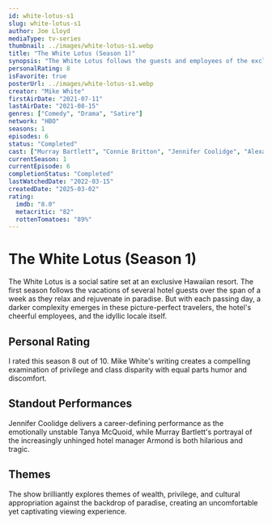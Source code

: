 ```yaml
---
id: white-lotus-s1
slug: white-lotus-s1
author: Joe Lloyd
mediaType: tv-series
thumbnail: ../images/white-lotus-s1.webp
title: "The White Lotus (Season 1)"
synopsis: "The White Lotus follows the guests and employees of the exclusive tropical resort, The White Lotus, as their vacations unfold with various dysfunctions and dark secrets coming to light."
personalRating: 8
isFavorite: true
posterUrl: ../images/white-lotus-s1.webp
creator: "Mike White"
firstAirDate: "2021-07-11"
lastAirDate: "2021-08-15"
genres: ["Comedy", "Drama", "Satire"]
network: "HBO"
seasons: 1
episodes: 6
status: "Completed"
cast: ["Murray Bartlett", "Connie Britton", "Jennifer Coolidge", "Alexandra Daddario", "Jake Lacy", "Sydney Sweeney", "Steve Zahn"]
currentSeason: 1
currentEpisode: 6
completionStatus: "Completed"
lastWatchedDate: "2022-03-15"
createdDate: "2025-03-02"
rating:
  imdb: "8.0"
  metacritic: "82"
  rottenTomatoes: "89%"
---
```


# The White Lotus (Season 1)

The White Lotus is a social satire set at an exclusive Hawaiian resort. The first season follows the vacations of several hotel guests over the span of a week as they relax and rejuvenate in paradise. But with each passing day, a darker complexity emerges in these picture-perfect travelers, the hotel's cheerful employees, and the idyllic locale itself.

## Personal Rating

I rated this season 8 out of 10. Mike White's writing creates a compelling examination of privilege and class disparity with equal parts humor and discomfort.

## Standout Performances

Jennifer Coolidge delivers a career-defining performance as the emotionally unstable Tanya McQuoid, while Murray Bartlett's portrayal of the increasingly unhinged hotel manager Armond is both hilarious and tragic.

## Themes

The show brilliantly explores themes of wealth, privilege, and cultural appropriation against the backdrop of paradise, creating an uncomfortable yet captivating viewing experience.
